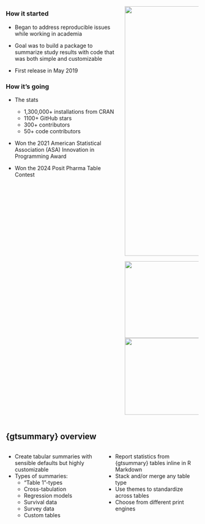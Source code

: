 ## 

::::::::: columns
:::::: {.column width="60%"}
### How it started

::: small
-   Began to address reproducible issues while working in academia

-   Goal was to build a package to summarize study results with code that was [both simple and customizable]{.emphasis}

-   First release in May 2019
:::

:::: fragment
### How it's going

::: small
-   The stats

    -   [1,300,000+ installations]{.emphasis} from CRAN
    -   1100+ GitHub stars
    -   300+ contributors
    -   50+ code contributors

-   Won the 2021 American Statistical Association (ASA) Innovation in Programming Award

-   Won the 2024 Posit Pharma Table Contest
:::
::::
::::::

:::: {.column width="40%"}
<img src="images/gtsummary-logo.png" width="650"/>

<img src="images/asa.png" width="200"/><img src="images/posit.png" width="200"/>

::::
:::::::::

## {gtsummary} overview

::: {.columns}
::: {.column width="50%"}
-   Create [tabular summaries]{.emphasis} with sensible defaults but highly customizable
-   Types of summaries:
    -   "Table 1"-types
    -   Cross-tabulation
    -   Regression models
    -   Survival data
    -   Survey data
    -   Custom tables
:::

::: {.column width="50%"}
-   Report statistics from {gtsummary} tables [inline]{.emphasis} in R Markdown
-   Stack and/or merge any table type
-   Use [themes]{.emphasis} to standardize across tables
-   Choose from different [print engines]{.emphasis}
:::
:::
